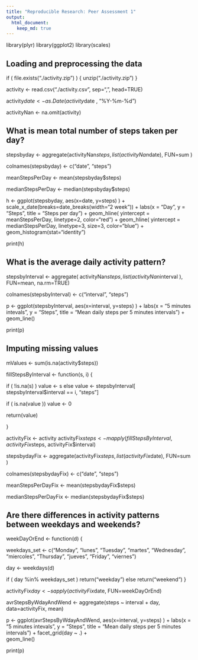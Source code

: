 ```yaml
---
title: "Reproducible Research: Peer Assessment 1"
output: 
  html_document:
    keep_md: true
---
```


library(plyr)
library(ggplot2)
library(scales)

## Loading and preprocessing the data

if ( file.exists("./activity.zip") ) {
    unzip("./activity.zip")
}

activity <- read.csv("./activity.csv", sep=",", head=TRUE)

activity$date <- as.Date(activity$date , "%Y-%m-%d")

activityNan <- na.omit(activity)

## What is mean total number of steps taken per day?

stepsbyday <- aggregate(activityNan$steps, list(activityNan$date), FUN=sum )

colnames(stepsbyday) <- c("date", "steps") 

meanStepsPerDay <- mean(stepsbyday$steps)

medianStepsPerDay <- median(stepsbyday$steps)
          
h <- ggplot(stepsbyday, aes(x=date, y=steps) ) +
     scale_x_date(breaks=date_breaks(width="2 week")) + 
     labs(x = "Day", 
          y = "Steps", 
          title = "Steps per day") +
     geom_hline( yintercept = meanStepsPerDay, 
                 linetype=2,
                 color="red") + 
     geom_hline( yintercept = medianStepsPerDay, 
                 linetype=3,
                 size=3,
                 color="blue") +           
     geom_histogram(stat="identity")
       

print(h)

## What is the average daily activity pattern?


stepsbyInterval <- aggregate( activityNan$steps, 
                              list(activityNan$interval ),
                              FUN=mean, na.rm=TRUE)

colnames(stepsbyInterval) <- c("interval", "steps") 

p <- ggplot(stepsbyInterval, aes(x=interval, y=steps) ) +
     labs(x = "5 minutes intevals", 
          y = "Steps", 
          title = "Mean daily steps per 5 minutes intervals") +           
     geom_line()
       

print(p)



## Imputing missing values

mValues <- sum(is.na(activity$steps))

fillStepsByInterval <- function(s, i) { 

   if ( !is.na(s) ) 
      value <- s
   else
      value <- stepsbyInterval[ stepsbyInterval$interval == i, "steps"]
     
   if ( is.na(value )) value <- 0
   
   return(value)    

} 

activityFix <- activity
activityFix$steps <- mapply(fillStepsByInterval, activityFix$steps, activityFix$interval)

stepsbydayFix <- aggregate(activityFix$steps, list(activityFix$date), FUN=sum )

colnames(stepsbydayFix) <- c("date", "steps") 

meanStepsPerDayFix <- mean(stepsbydayFix$steps)

medianStepsPerDayFix <- median(stepsbydayFix$steps)


## Are there differences in activity patterns between weekdays and weekends?


weekDayOrEnd <- function(d) { 
 
   weekdays_set <- c("Monday", "lunes", 
                     "Tuesday", "martes", 
                     "Wednesday", "miercoles",
                     "Thursday", "jueves",
                     "Friday", "viernes")
 
   day <- weekdays(d)
   
   if ( day %in% weekdays_set )
      return("weekday")
   else
      return("weekend")
}

activityFix$day <- sapply(activityFix$date, FUN=weekDayOrEnd)

avrStepsByWdayAndWend <- aggregate(steps ~ interval + day, data=activityFix, mean)

p <- ggplot(avrStepsByWdayAndWend, aes(x=interval, y=steps) ) +
     labs(x = "5 minutes intevals", 
          y = "Steps", 
          title = "Mean daily steps per 5 minutes intervals") + 
     facet_grid(day ~ .) +       
     geom_line()
       

print(p)

